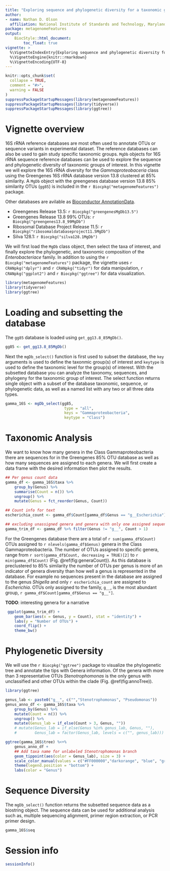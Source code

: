 ```yaml
---
title: "Exploring sequence and phylogenetic diversity for a taxonomic group of interest."
author: 
- name: Nathan D. Olson
  affiliation: National Institute of Standards and Technology, Maryland, USA
package: metagenomeFeatures
output: 
    BiocStyle::html_document:
        toc_float: true
vignette: >
  %\VignetteIndexEntry{Exploring sequence and phylogenetic diversity for a taxonomic group of interest.}
  %\VignetteEngine{knitr::rmarkdown}
  %\VignetteEncoding{UTF-8}
---
```


```r
knitr::opts_chunk$set(
  collapse = TRUE,
  comment = "#>",
  warning = FALSE
)
suppressPackageStartupMessages(library(metagenomeFeatures)) 
suppressPackageStartupMessages(library(tidyverse))
suppressPackageStartupMessages(library(ggtree))
```

# Vignette overview
16S rRNA reference databases are most often used to annotate OTUs or sequence variants in experimental dataset. 
The reference databases can also be used to gain study specific taxonomic groups. 
`MgDb` objects for 16S rRNA sequence reference databases can be used to explore the sequence and phylogenetic diversity of taxonomic groups of interest. 
In this vignette we will explore the 16S rRNA diversity for the _Gammaproteobaceria_ class using the Greengenes 16S rRNA database version 13.8 clustered at 85\% similarity. 
A `MgDb` object with the greengenes database version 13.8 85\% similarity OTUs (`gg85`) is included in the `r Biocpkg("metagenomeFeatures")` package.  

Other databases are avilable as [Bioconductor AnnotationData](https://www.bioconductor.org/packages/release/data/annotation/).  

- Greengenes Release 13.5: `r Biocpkg("greengenesMgDb13.5")`  
- Greengenes Release 13.8 99% OTUs: `r Biocpkg("greengenes13.8_99MgDb")`  
- Ribosomal Database Project Release 11.5: `r Biocpkg("ribosomaldatabaseproject11.5MgDb")`  
- Silva 128.1: `r Biocpkg("silva128.1MgDb")`

We will first load the `MgDb` class object, then select the taxa of interest, and finally explore the phylogenetic, and taxonomic composition of the _Enterobacteriace_ family. 
In addition to using the `r Biocpkg("metagenomeFeatures")` package, the vignette uses `r CRANpkg("dplyr")` and `r CRANpkg("tidyr")` for data manipulation, `r CRANpkg("ggplot2")` and `r Biocpkg("ggtree")` for data visualization.


```r
library(metagenomeFeatures)
library(tidyverse)
library(ggtree)
```

# Loading and subsetting the database 
The `gg85` database is loaded using `get_gg13.8_85MgDb()`.  

```r
gg85 <- get_gg13.8_85MgDb()
```  

Next the `mgDb_select()` function is first used to subset the database, the `key` arguments is used to define the taxonmic group(s) of interest and `keytype` is used to define the taxonomic level for the group(s) of interest. 
With the subsetted database you can analyze the taxonomy, sequences, and phylogeny for the taxonomic group of interest. 
The select function returns single object with a subset of the database taxonomic, sequence, or phylogenetic data, as well as a named list with any two or all three data types.  

```r
gamma_16S <- mgDb_select(gg85, 
                          type = "all", 
                          keys = "Gammaproteobacteria", 
                          keytype = "Class")
```

# Taxonomic Analysis 
We want to know how many genera in the Class Gammaproteobacteria there are sequences for in the Greengenes 85% OTU database as well as how many sequences are assigned to each genera. 
We will first create a data frame with the desired information then plot the results. 

```r
## Per genus count data
gamma_df <- gamma_16S$taxa %>% 
    group_by(Genus) %>% 
    summarise(Count = n()) %>% 
    ungroup() %>% 
    mutate(Genus = fct_reorder(Genus, Count)) 

## Count info for text 
escherichia_count <- gamma_df$Count[gamma_df$Genus == "g__Escherichia"]

## excluding unassigned genera and genera with only one assigned sequence
gamma_trim_df <- gamma_df %>% filter(Genus != "g__", Count > 1)
```

For the Greengenes database there are a total of `r sum(gamma_df$Count)` OTUs assigned to `r nlevels(gamma_df$Genus)` genera in the Class Gammaproteobacteria. 
The number of OTUs assigned to specific genera, range from `r sort(gamma_df$Count, decreasing = TRUE)[2]` to `r min(gamma_df$Count)` (Fig. \@ref(fig:generaCount)). 
As this database is preclustered to 85\% similarity the number of OTUs per genus is more of an indicator of genera diversity than how well a genus is represented in the database. 
For example no sequences present in the database are assigned to the genus _Shigella_ and only `r escherichia_count` are assigned to _Escherichia_. 
OTUs only assigned to the family, `g__`, is the most abundant group, `r gamma_df$Count[gamma_df$Genus == "g__"]`.   

__TODO__: interesting genera for a narrative

```r
 ggplot(gamma_trim_df) + 
    geom_bar(aes(x = Genus, y = Count), stat = "identity") + 
    labs(y = "Number of OTUs") + 
    coord_flip() + 
    theme_bw() 
```


# Phylogenetic Diversity  
We will use the `r Biocpkg("ggtree")` package to visualize the phylogenetic tree and annotate the tips with Genera information. 
Of the genera with more than 3 representative OTUs _Stenotrophomonas_ is the only genus with unclassified and other OTUs within the clade (Fig. \@ref(fig:annoTree)). 

```r
library(ggtree)

genus_lab <- paste0("g__", c("","Stenotrophomonas", "Pseudomonas"))
genus_anno_df <- gamma_16S$taxa %>% 
    group_by(Genus) %>% 
    mutate(Count = n()) %>% 
    ungroup() %>% 
    mutate(Genus_lab = if_else(Count > 3, Genus, ""))
    # mutate(Genus_lab = if_else(Genus %in% genus_lab, Genus, ""),
    #        Genus_lab = factor(Genus_lab, levels = c("", genus_lab)))

ggtree(gamma_16S$tree) %<+% 
    genus_anno_df + 
    ## Add taxa name for unlabeled Stenotrophomonas branch
    geom_tippoint(aes(color = Genus_lab), size = 3) + 
    scale_color_manual(values = c("#FF000000","darkorange", "blue", "green", "tan", "black")) +
    theme(legend.position = "bottom") + 
    labs(color = "Genus")
```

# Sequence Diversity 
The `mgDb_select()` function returns the subsetted sequence data as a biostring object.
The sequence data can be used for additional analysis such as, multiple sequencing alignment, primer region extraction, or PCR primer design. 

```r
gamma_16S$seq
```

# Session info {.unnumbered}
```r
sessionInfo()
```
